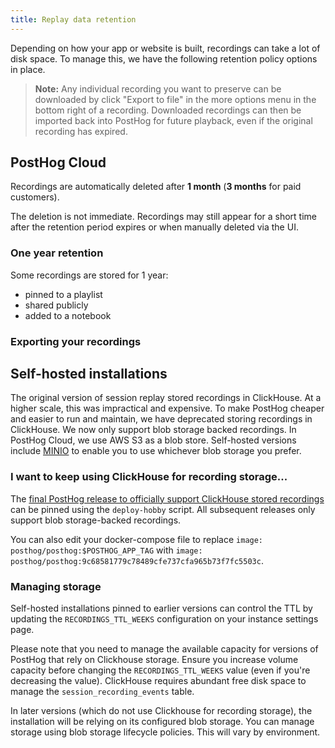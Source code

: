 ```yaml
---
title: Replay data retention
---
```


Depending on how your app or website is built, recordings can take a lot of disk space. To manage this, we have the following retention policy options in place.

> **Note:** Any individual recording you want to preserve can be downloaded by click "Export to file" in the more options menu in the bottom right of a recording. Downloaded recordings can then be imported back into PostHog for future playback, even if the original recording has expired.

## PostHog Cloud

Recordings are automatically deleted after **1 month** (**3 months** for paid customers). 

The deletion is not immediate. Recordings may still appear for a short time after the retention period expires or when manually deleted via the UI.

### One year retention

Some recordings are stored for 1 year:

* pinned to a playlist
* shared publicly
* added to a notebook

### Exporting your recordings


## Self-hosted installations

The original version of session replay stored recordings in ClickHouse. At a higher scale, this was impractical and expensive. To make PostHog cheaper and easier to run and maintain, we have deprecated storing recordings in ClickHouse. We now only support blob storage backed recordings. In PostHog Cloud, we use AWS S3 as a blob store. Self-hosted versions include [MINIO](https://min.io/) to enable you to use whichever blob storage you prefer.

### I want to keep using ClickHouse for recording storage...

The [final PostHog release to officially support ClickHouse stored recordings](https://hub.docker.com/layers/posthog/posthog/9c68581779c78489cfe737cfa965b73f7fc5503c/images/sha256-4dec586a83328f4123039bab924289f9bd52bd46f56bf14e9ae91fcd6d05ed5d?context=explore) can be pinned using the `deploy-hobby` script. All subsequent releases only support blob storage-backed recordings.

You can also edit your docker-compose file to replace `image: posthog/posthog:$POSTHOG_APP_TAG` with `image: posthog/posthog:9c68581779c78489cfe737cfa965b73f7fc5503c`.

### Managing storage

Self-hosted installations pinned to earlier versions can control the TTL by updating the `RECORDINGS_TTL_WEEKS` configuration on your instance settings page. 

Please note that you need to manage the available capacity for versions of PostHog that rely on Clickhouse storage. 
Ensure you increase volume capacity before changing the `RECORDINGS_TTL_WEEKS` value (even if you're decreasing the value). 
ClickHouse requires abundant free disk space to manage the `session_recording_events` table.

In later versions (which do not use Clickhouse for recording storage), 
the installation will be relying on its configured blob storage. 
You can manage storage using blob storage lifecycle policies. This will vary by environment.
